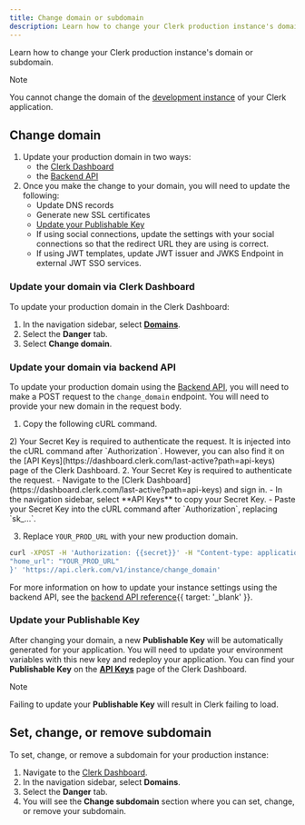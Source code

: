 ```yaml
---
title: Change domain or subdomain
description: Learn how to change your Clerk production instance's domain or subdomain.
---
```


Learn how to change your Clerk production instance's domain or subdomain.

> [!NOTE]
> You cannot change the domain of the [development instance](/docs/deployments/environments#development-instance) of your Clerk application.

## Change domain

1. Update your production domain in two ways:
   - the [Clerk Dashboard](#update-your-domain-via-clerk-dashboard)
   - the [Backend API](#update-your-domain-via-backend-api)
1. Once you make the change to your domain, you will need to update the following:
   - Update DNS records
   - Generate new SSL certificates
   - [Update your Publishable Key](#updating-your-publishable-key)
   - If using social connections, update the settings with your social connections so that the redirect URL they are using is correct.
   - If using JWT templates, update JWT issuer and JWKS Endpoint in external JWT SSO services.

### Update your domain via Clerk Dashboard

To update your production domain in the Clerk Dashboard:

1. In the navigation sidebar, select **[Domains](https://dashboard.clerk.com/last-active?path=domains)**.
1. Select the **Danger** tab.
1. Select **Change domain**.

### Update your domain via backend API

To update your production domain using the [Backend API](https://clerk.com/docs/reference/backend-api), you will need to make a POST request to the `change_domain` endpoint. You will need to provide your new domain in the request body.

1. Copy the following cURL command.

<SignedIn>
  2) Your Secret Key is required to authenticate the request. It is injected into the cURL command after `Authorization`. However, you can also find it on the [API Keys](https://dashboard.clerk.com/last-active?path=api-keys) page of the Clerk Dashboard.
</SignedIn>

<SignedOut>
  2. Your Secret Key is required to authenticate the request.
     - Navigate to the [Clerk Dashboard](https://dashboard.clerk.com/last-active?path=api-keys) and sign in.
     - In the navigation sidebar, select **API Keys** to copy your Secret Key.
     - Paste your Secret Key into the cURL command after `Authorization`, replacing `sk_...`.
</SignedOut>

3. Replace `YOUR_PROD_URL` with your new production domain.

```bash {{ filename: 'terminal' }}
curl -XPOST -H 'Authorization: {{secret}}' -H "Content-type: application/json" -d '{
"home_url": "YOUR_PROD_URL"
}' 'https://api.clerk.com/v1/instance/change_domain'
```

For more information on how to update your instance settings using the backend API, see the [backend API reference](/docs/reference/backend-api/tag/Beta-Features#operation/UpdateInstanceAuthConfig){{ target: '_blank' }}.

### Update your Publishable Key

After changing your domain, a new **Publishable Key** will be automatically generated for your application. You will need to update your environment variables with this new key and redeploy your application. You can find your **Publishable Key** on the **[API Keys](https://dashboard.clerk.com/last-active?path=api-keys)** page of the Clerk Dashboard.

> [!NOTE]
> Failing to update your **Publishable Key** will result in Clerk failing to load.

## Set, change, or remove subdomain

To set, change, or remove a subdomain for your production instance:

1. Navigate to the [Clerk Dashboard](https://dashboard.clerk.com/last-active?path=domains).
1. In the navigation sidebar, select **Domains**.
1. Select the **Danger** tab.
1. You will see the **Change subdomain** section where you can set, change, or remove your subdomain.

